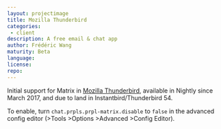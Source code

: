```yaml
---
layout: projectimage
title: Mozilla Thunderbird
categories: 
 - client
description: A free email & chat app
author: Frédéric Wang
maturity: Beta
language: 
license: 
repo: 
---
```


Initial support for Matrix in [Mozilla Thunderbird](https://www.mozilla.org/en-US/thunderbird/), available in Nightly since March 2017, and due to land in Instantbird/Thunderbird 54.

To enable, turn `chat.prpls.prpl-matrix.disable` to `false` in the advanced config editor (>Tools >Options >Advanced >Config Editor).
